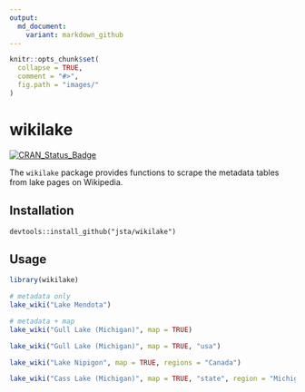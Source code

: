 ```yaml
---
output:
  md_document:
    variant: markdown_github
---
```


<!-- README.md is generated from README.Rmd. Please edit that file -->

```r
knitr::opts_chunk$set(
  collapse = TRUE,
  comment = "#>",
  fig.path = "images/"
)
```

# wikilake

[![CRAN_Status_Badge](http://www.r-pkg.org/badges/version/wikilake)](https://cran.r-project.org/package=wikilake)

The `wikilake` package provides functions to scrape the metadata tables from lake pages on Wikipedia.

## Installation

`devtools::install_github("jsta/wikilake")`

## Usage

```r
library(wikilake)
```

```r
# metadata only
lake_wiki("Lake Mendota")
```

```r
# metadata + map
lake_wiki("Gull Lake (Michigan)", map = TRUE)
```

```r
lake_wiki("Gull Lake (Michigan)", map = TRUE, "usa")
```

```r
lake_wiki("Lake Nipigon", map = TRUE, regions = "Canada")
```

```r
lake_wiki("Cass Lake (Michigan)", map = TRUE, "state", region = "Michigan")
```
